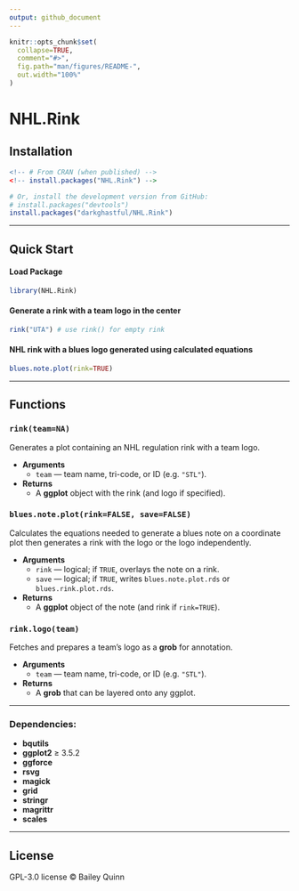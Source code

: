 ```yaml
---
output: github_document
---
```

<!-- <div align="center"> -->

```r
knitr::opts_chunk$set(
  collapse=TRUE,
  comment="#>",
  fig.path="man/figures/README-",
  out.width="100%"
)
```

# NHL.Rink

## Installation

```r
<!-- # From CRAN (when published) -->
<!-- install.packages("NHL.Rink") -->

# Or, install the development version from GitHub:
# install.packages("devtools")      
install.packages("darkghastful/NHL.Rink")
```

---

## Quick Start
#### Load Package
```r
library(NHL.Rink)
```

<!-- #### Choose a team logo for the rink -->
<!-- ```{r} -->
<!-- NHL.teams()[c(26, 22, 31),] #  Use NHL.teams() for full list -->
<!-- ``` -->


<!-- ```{r rink, fig.width=6, fig.asp=85/200} -->
<!-- # Generate an NHL regulation rink -->
<!-- rink.plot() -->
<!-- ``` -->

#### Generate a rink with a team logo in the center 
```r
rink("UTA") # use rink() for empty rink
```

#### NHL rink with a blues logo generated using calculated equations
```r
blues.note.plot(rink=TRUE)
```


<!-- ```{r} -->
<!-- blues.note.plot() -->
<!-- ``` -->

---

## Functions

### `rink(team=NA)`

Generates a plot containing an NHL regulation rink with a team logo.

- **Arguments**  
  - `team` — team name, tri-code, or ID (e.g. `"STL"`).  
- **Returns**  
  - A **ggplot** object with the rink (and logo if specified).
  
### `blues.note.plot(rink=FALSE, save=FALSE)`

Calculates the equations needed to generate a blues note on a coordinate plot then generates a rink with the logo or the logo independently.

- **Arguments**  
  - `rink` — logical; if `TRUE`, overlays the note on a rink.  
  - `save` — logical; if `TRUE`, writes `blues.note.plot.rds` or `blues.rink.plot.rds`.  
- **Returns**  
  - A **ggplot** object of the note (and rink if `rink=TRUE`).

### `rink.logo(team)`

Fetches and prepares a team’s logo as a **grob** for annotation.

- **Arguments**  
  - `team` — team name, tri-code, or ID (e.g. `"STL"`).  
- **Returns**  
  - A **grob** that can be layered onto any ggplot.

---


### Dependencies:

- **bqutils**
- **ggplot2** ≥ 3.5.2  
- **ggforce**  
- **rsvg**
- **magick**
- **grid**
- **stringr**
- **magrittr**
- **scales**

---

## License

GPL-3.0 license © Bailey Quinn
